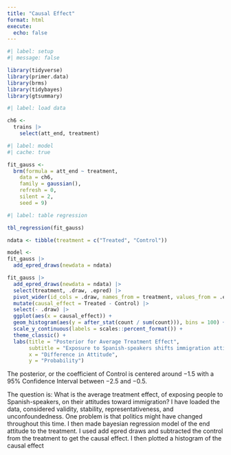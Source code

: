 ```yaml
---
title: "Causal Effect"
format: html
execute:
  echo: false
---
```


```r
#| label: setup
#| message: false

library(tidyverse)
library(primer.data)
library(brms)
library(tidybayes)
library(gtsummary)
```

```r
#| label: load data

ch6 <-
  trains |>
    select(att_end, treatment)
```

```r
#| label: model
#| cache: true

fit_gauss <- 
  brm(formula = att_end ~ treatment,
    data = ch6,
    family = gaussian(),
    refresh = 0,
    silent = 2,
    seed = 9)


```

```r
#| label: table regression

tbl_regression(fit_gauss)
```

```r
ndata <- tibble(treatment = c("Treated", "Control"))

model <-
fit_gauss |>
  add_epred_draws(newdata = ndata)

fit_gauss |>
  add_epred_draws(newdata = ndata) |>
  select(treatment, .draw, .epred) |>
  pivot_wider(id_cols = .draw, names_from = treatment, values_from = .epred) |>
  mutate(causal_effect = Treated - Control) |>
  select(- .draw) |>
  ggplot(aes(x = causal_effect)) +
  geom_histogram(aes(y = after_stat(count / sum(count))), bins = 100) +
  scale_y_continuous(labels = scales::percent_format()) +
  theme_classic() +
  labs(title = "Posterior for Average Treatment Effect",
       subtitle = "Exposure to Spanish-speakers shifts immigration attitudes rightward",
       x = "Difference in Attitude",
       y = "Probability")
```

The posterior, or the coefficient of Control is centered around −1.5 with a 95% Confidence Interval between −2.5 and −0.5.

The question is: What is the average treatment effect, of exposing people to Spanish-speakers, on their attitudes toward immigration? I have loaded the data, considered validity, stability, representativeness, and unconfoundedness. One problem is that politics might have changed throughout this time. I then made bayesian regression model of the end attitude to the treatment. I used add epred draws and subtracted the control from the treatment to get the causal effect. I then plotted a histogram of the causal effect
